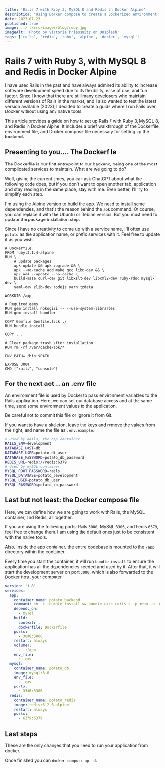 ```yaml
---
title: 'Rails 7 with Ruby 3, MySQL 8 and Redis in Docker Alpine'
description: 'Using Docker compose to create a Dockerized environment'
date: 2023-07-23
published: true
image: ../../src/images/blog/ruby.jpg
imageAlt: 'Photo by Victoria Priessnitz on Unsplash'
tags: ['rails', 'redis', 'ruby', 'alpine', 'docker', 'mysql']
---
```


# Rails 7 with Ruby 3, with MySQL 8 and Redis in Docker Alpine

I have used Rails in the past and have always admired its ability to increase software development speed due to its flexibility, ease of use, and fun factor. Since I know that there are still many developers who maintain different versions of Rails in the market, and I also wanted to test the latest version available (2023), I decided to create a guide where I run Rails over Docker without using any native tools.

This article provides a guide on how to set up Rails 7 with Ruby 3, MySQL 8, and Redis in Docker Alpine. It includes a brief walkthrough of the Dockerfile, environment file, and Docker compose file necessary for setting up the backend.

## Presenting to you…. The Dockerfile

The Dockerfile is our first entrypoint to our backend, being one of the most complicated services to maintain. What are we going to do?

Well, giving the current times, you can ask ChatGPT about what the following code does, but if you don’t want to open another tab, application and stay reading in the same place, stay with me. Even better, I’ll try to simplify each step.

I'm using the Alpine version to build the app. We need to install some dependencies, and that's the reason behind the `apk` command. Of course, you can replace it with the Ubuntu or Debian version. But you must need to update the package installation step.

Since I have no creativity to come up with a service name, I'll often use `potato` as the application name, or prefix services with it. Feel free to update it as you wish.

```docker
# Dockerfile
FROM ruby:3.1.4-alpine
RUN \
    # update packages
    apk update && apk upgrade && \
    apk --no-cache add make gcc libc-dev && \
    apk add --update --no-cache \
    build-base curl-dev git libxslt-dev libxml2-dev ruby-rdoc mysql-dev \
    yaml-dev zlib-dev nodejs yarn tzdata

WORKDIR /app

# Required gems
RUN gem install nokogiri -- --use-system-libraries
RUN gem install bundler

COPY Gemfile Gemfile.lock ./
RUN bundle install

COPY . .

# Clear package trash after installation
RUN rm -rf /var/cache/apk/*

ENV PATH=./bin:$PATH

EXPOSE 3000
CMD ["rails", "console"]
```

## For the next act… an .env file

An environment file is used by Docker to pass environment variables to the Rails application. Here, we can set our database access and at the same time, send some environment values to the application.

Be careful not to commit this file or ignore it from Git.

If you want to have a skeleton, leave the keys and remove the values from the right, and name the file as `.env.example`.

```bash
# Used by Rails, the app container
RAILS_ENV=development
DATABASE_HOST=db
DATABASE_USER=potato_db_user
DATABASE_PASSWORD=potato_db_password
REDIS_URL=redis://redis:6379
# Used by MySQL container
MYSQL_ROOT_PASSWORD=rails
MYSQL_DATABASE=potato_development
MYSQL_USER=potato_db_user
MYSQL_PASSWORD=potato_db_password
```

## Last but not least: the Docker compose file

Here, we can define how we are going to work with Rails, the MySQL container, and Redis, all together.

If you are using the following ports: Rails `3000`, MySQL `3306`, and Redis `6379`, feel free to change them. I am using the default ones just to be consistent with the native tools.

Also, inside the app container, the entire codebase is mounted to the `/app` directory within the container.

Every time you start the container, it will run `bundle install` to ensure the application has all the dependencies needed and used by it. After that, it will start the development server on port `3000`, which is also forwarded to the Docker host, your computer.

```yaml
version: '3.8'
services:
  app:
    container_name: potato_backend
    command: sh -c "bundle install && bundle exec rails s -p 3000 -b '0.0.0.0'"
    depends_on:
      - mysql
    build:
      context: .
      dockerfile: Dockerfile
    ports:
      - 3000:3000
    restart: always
    volumes:
      - .:/app
    env_file:
      - .env
  mysql:
    container_name: potato_db
    image: mysql:8.0
    env_file:
      - .env
    ports:
      - 3306:3306
  redis:
    container_name: potato_redis
    image: redis:6.2.6-alpine
    restart: always
    ports:
      - 6379:6379
```

## Last steps

These are the only changes that you need to run your application from docker.

Once finished you can `docker compose up -d`.
